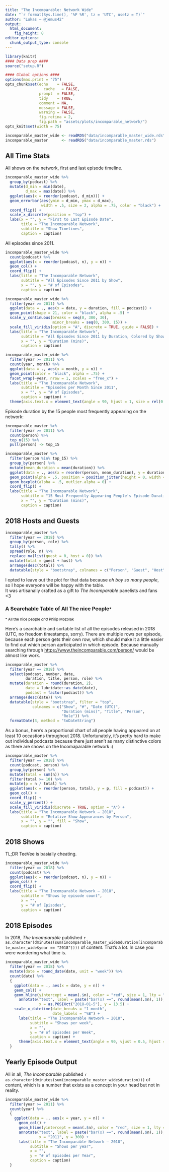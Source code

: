 ```yaml
---
title: "The Incomparable: Network Wide"
date: "`r format(Sys.time(), '%F %R', tz = 'UTC', usetz = T)`"
author: "Lukas — @jemus42"
output: 
  html_document:
    fig_height: 8
editor_options: 
  chunk_output_type: console
---
```


```r
library(knitr)
#### Data prep ####
source("setup.R")

#### Global options ####
options(max.print = "75")
opts_chunk$set(echo    = FALSE,
	             cache   = FALSE,
               prompt  = FALSE,
               tidy    = TRUE,
               comment = NA,
               message = FALSE,
               warning = FALSE,
               fig.retina = 2,
               fig.path = "assets/plots/incomparable_network/")
opts_knit$set(width = 75)

incomparable_master_wide <- readRDS("data/incomparable_master_wide.rds")
incomparable_master      <- readRDS("data/incomparable_master.rds")
```

## All Time Stats

All shows on the network, first and last episode timeline.

```r
incomparable_master_wide %>%
  group_by(podcast) %>%
  mutate(d_min = min(date),
         d_max = max(date)) %>%
  ggplot(aes(x = reorder(podcast, d_min))) +
  geom_errorbar(aes(ymin = d_min, ymax = d_max),
                width = .5, size = 2, alpha = .75, color = "black") +
  coord_flip() +
  scale_x_discrete(position = "top") +
  labs(x = "", y = "First to Last Episode Date",
       title = "The Incomparable Network", 
       subtitle = "Show Timelines",
       caption = caption)
```


All episodes since 2011.

```r
incomparable_master_wide %>%
  count(podcast) %>%
  ggplot(aes(x = reorder(podcast, n), y = n)) +
  geom_col() +
  coord_flip() +
  labs(title = "The Incomparable Network",
       subtitle = "All Episodes Since 2011 by Show",
       x = "", y = "# of Episodes",
       caption = caption)

incomparable_master_wide %>%
  filter(year >= 2011) %>%
  ggplot(data = ., aes(x = date, y = duration, fill = podcast)) +
  geom_point(shape = 21, color = "black", alpha = .5) +
  scale_y_continuous(breaks = seq(0, 300, 30), 
                     minor_breaks = seq(0, 300, 15)) +
  scale_fill_viridis(option = "A", discrete = TRUE, guide = FALSE) +
  labs(title = "The Incomparable Network",
       subtitle = "All Episodes Since 2011 by Duration, Colored by Show",
       x = "", y = "Duration (mins)",
       caption = caption)

incomparable_master_wide %>%
  filter(year >= 2011) %>%
  count(year, month) %>%
  ggplot(data = ., aes(x = month, y = n)) +
  geom_point(color = "black", alpha = .75) +
  facet_wrap(~year, nrow = 1, scales = "free_x") +
  labs(title = "The Incomparable Network",
       subtitle = "Episodes per Month Since 2011",
       x = "", y = "# of Episodes",
       caption = caption) +
  theme(axis.text.x = element_text(angle = 90, hjust = 1, size = rel(0.5)))
```

Episode duration by the 15 people most frequently appearing on the network:

```r
incomparable_master %>%
  filter(year >= 2011) %>%
  count(person) %>%
  top_n(15) %>%
  pull(person) -> top_15

incomparable_master %>%
  filter(person %in% top_15) %>%
  group_by(person) %>%
  mutate(mean_duration = mean(duration)) %>%
  ggplot(data = ., aes(x = reorder(person, mean_duration), y = duration)) +
  geom_point(alpha = .5, position = position_jitter(height = 0, width = .25)) +
  geom_boxplot(alpha = .5, outlier.alpha = 0) +
  coord_flip() +
  labs(title = "The Incomparable Network",
       subtitle = "15 Most Frequently Appearing People's Episode Duration",
       x = "", y = "Duration (mins)",
       caption = caption)
```


## 2018 Hosts and Guests

```r
incomparable_master %>% 
  filter(year == 2018) %>%
  group_by(person, role) %>%
  tally() %>%
  spread(role, n) %>% 
  replace_na(list(guest = 0, host = 0)) %>%
  mutate(total = guest + host) %>%
  arrange(desc(total)) %>%
  datatable(style = "bootstrap", colnames = c("Person", "Guest", "Host", "Total Appearances"))
```

I opted to leave out the plot for that data because *oh boy so many people*, so I hope everyone will be happy with the table.  
It was artisanally crafted as a gift to *The Incomparable* panelists and fans <3

### A Searchable Table of All The nice People<small>*</small>

<small>* All the nice people _and_ Philip Mozolak</small>

Here's a searchable and sortable list of all the episodes released in 2018 (UTC, no freedom timestamps, sorry). There are multiple rows per episode, because each person gets their own row, which should make it a little easier to find out which person aprticipated in which episode. Because manually searching through <https://www.theincomparable.com/person/> would be almost like work.

```r
incomparable_master %>% 
  filter(year == 2018) %>%
  select(podcast, number, date, 
         duration, title, person, role) %>%
  mutate(duration = round(duration, 2),
         date = lubridate::as_date(date),
         podcast = factor(podcast)) %>%
  arrange(desc(date)) %>%
  datatable(style = "bootstrap", filter = "top",
            colnames = c("Show", "#", "Date (UTC)",
                         "Duration (mins)", "Title", "Person", 
                         "Role")) %>%
  formatDate(3, method = "toDateString")
```

As a bonus, here's a proportional chart of all people having appeared on at least 10 occastions throughout 2018. Unfortunately, it's pretty hard to make out individual podcasts because there just aren't as many distinctive colors as there are shows on the Incomaparable network :(


```r
incomparable_master %>%
  filter(year == 2018) %>%
  count(podcast, person) %>%
  group_by(person) %>%
  mutate(total = sum(n)) %>%
  filter(total >= 10) %>%
  mutate(p = n / total) %>%
  ggplot(aes(x = reorder(person, total), y = p, fill = podcast)) +
  geom_col() +
  coord_flip() +
  scale_y_percent() +
  scale_fill_viridis(discrete = TRUE, option = "A") +
  labs(title = "The Incomparable Network — 2018",
       subtitle = "Relative Show Appearances by Person",
       x = "", y = "", fill = "Show",
       caption = caption)
```


## 2018 Shows

TL;DR TeeVee is basially cheating.

```r
incomparable_master_wide %>%
  filter(year == 2018) %>%
  count(podcast) %>%
  ggplot(aes(x = reorder(podcast, n), y = n)) +
  geom_col() +
  coord_flip() +
  labs(title = "The Incomparable Network — 2018",
       subtitle = "Shows by episode count",
       x = "",
       y = "# of Episodes",
       caption = caption)
```

## 2018 Episodes

In 2018, *The Incomparable* published `r as.character(dminutes(sum(incomparable_master_wide$duration[incomparable_master_wide$year == "2018"])))` of content. That's a lot. In case you were wondering what time is.

```r
incomparable_master_wide %>%
  filter(year == 2018) %>%
  mutate(date = round_date(date, unit = "week")) %>%
  count(date) %>%
  {
    ggplot(data = ., aes(x = date, y = n)) +
    geom_col() +
    geom_hline(yintercept = mean(.$n), color = "red", size = 1, lty = "dotdash") +
      annotate("text", label = paste("bar(x) ==", round(mean(.$n), 1)), parse = TRUE,
               x = as.POSIXct("2018-01-5"), y = 13.5) +
    scale_x_datetime(date_breaks = "1 month",
                     date_labels = "%B") +
      labs(title = "The Incomparable Network — 2018",
           subtitle = "Shows per week",
           x = "",
           y = "# of Episodes per Week",
           caption = caption) +
      theme(axis.text.x = element_text(angle = 90, vjust = 0.5, hjust = 1))
  }
```

## Yearly Episode Output

All in all, *The Incomparable* published `r as.character(dminutes(sum(incomparable_master_wide$duration)))` of content, which is a number that exists as a concept in your head but not in reality.

```r
incomparable_master_wide %>%
  filter(year >= 2011) %>%
  count(year) %>%
  {
    ggplot(data = ., aes(x = year, y = n)) +
      geom_col() +
      geom_hline(yintercept = mean(.$n), color = "red", size = 1, lty = "dotdash") +
      annotate("text", label = paste("bar(x) ==", round(mean(.$n), 1)), parse = TRUE,
               x = "2011", y = 300) +
      labs(title = "The Incomparable Network — 2018",
           subtitle = "Shows per year",
           x = "",
           y = "# of Episodes per Year",
           caption = caption)
  }
```


